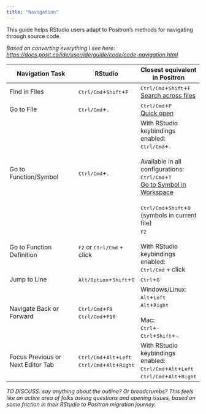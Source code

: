```yaml
---
title: "Navigation"
---
```


This guide helps RStudio users adapt to Positron's methods for navigating through source code.

*Based on converting everything I see here: <https://docs.posit.co/ide/user/ide/guide/code/code-navigation.html>*

| Navigation Task | RStudio | Closest equivalent in Positron |
| --------------- | ------- | -------- |
| Find in Files | <kbd>Ctrl/Cmd</kbd>+<kbd>Shift</kbd>+<kbd>F</kbd> | <kbd>Ctrl/Cmd</kbd>+<kbd>Shift</kbd>+<kbd>F</kbd> <br> [Search across files](https://code.visualstudio.com/docs/editor/codebasics#_search-across-files) |
| Go to File | <kbd>Ctrl/Cmd</kbd>+<kbd>.</kbd> | <kbd>Ctrl/Cmd</kbd>+<kbd>P</kbd> <br> [Quick open](https://code.visualstudio.com/docs/editing/editingevolved#_quick-file-navigation)|
| Go to Function/Symbol | <kbd>Ctrl/Cmd</kbd>+<kbd>.</kbd> | With RStudio keybindings enabled: <br> <kbd>Ctrl/Cmd</kbd>+<kbd>.</kbd><br><br>Available in all configurations: <br> <kbd>Ctrl/Cmd</kbd>+<kbd>T</kbd> <br>[Go to Symbol in Workspace](https://code.visualstudio.com/docs/editor/editingevolved#_go-to-symbol)<br><br><kbd>Ctrl/Cmd</kbd>+<kbd>Shift</kbd>+<kbd>O</kbd> (symbols in current file) |
| Go to Function Definition | <kbd>F2</kbd> or <kbd>Ctrl/Cmd</kbd> + click | <kbd>F2</kbd> <br><br> With RStudio keybindings enabled: <br> <kbd>Ctrl/Cmd</kbd> + click |
| Jump to Line | <kbd>Alt/Option</kbd>+<kbd>Shift</kbd>+<kbd>G</kbd> | <kbd>Ctrl</kbd>+<kbd>G</kbd> |
| Navigate Back or Forward | <kbd>Ctrl/Cmd</kbd>+<kbd>F9</kbd> <br> <kbd>Ctrl/Cmd</kbd>+<kbd>F10</kbd> | Windows/Linux: <br> <kbd>Alt</kbd>+<kbd>Left</kbd><br> <kbd>Alt</kbd>+<kbd>Right</kbd> <br><br> Mac: <br> <kbd>Ctrl</kbd>+<kbd>-</kbd> <br> <kbd>Ctrl</kbd>+<kbd>Shift</kbd>+<kbd>-</kbd> |
| Focus Previous or Next Editor Tab | <kbd>Ctrl/Cmd</kbd>+<kbd>Alt</kbd>+<kbd>Left</kbd> <br> <kbd>Ctrl/Cmd</kbd>+<kbd>Alt</kbd>+<kbd>Right</kbd> | With RStudio keybindings enabled: <br> <kbd>Ctrl/Cmd</kbd>+<kbd>Alt</kbd>+<kbd>Left</kbd> <br> <kbd>Ctrl/Cmd</kbd>+<kbd>Alt</kbd>+<kbd>Right</kbd> |

*TO DISCUSS: say anything about the outline? Or breadcrumbs? This feels like an active area of folks asking questions and opening issues, based on some friction in their RStudio to Positron migration journey.*
